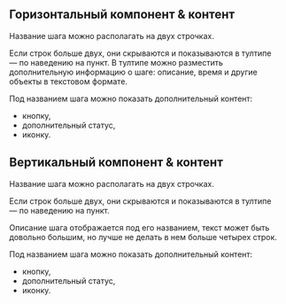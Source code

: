 ## Горизонтальный компонент & контент

Название шага можно располагать на двух строчках.

Если строк больше двух, они скрываются и показываются в тултипе — по наведению
на пункт. В тултипе можно разместить дополнительную информацию о шаге: описание, время и другие объекты в текстовом формате.

Под названием шага можно показать дополнительный контент:

- кнопку,
- дополнительный статус,
- иконку.

## Вертикальный компонент & контент

Название шага можно располагать на двух строчках.

Если строк больше двух, они скрываются и показываются в тултипе — по наведению
на пункт.

Описание шага отображается под его названием, текст может быть довольно большим, но лучше не делать в нем больше четырех строк.

Под названием шага можно показать дополнительный контент:

- кнопку,
- дополнительный статус,
- иконку.
